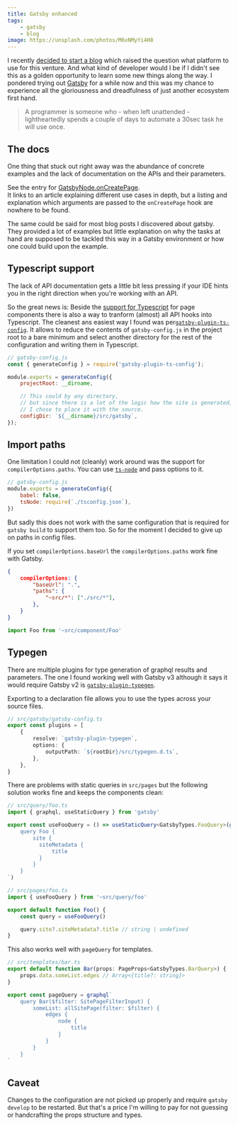 ```yaml
---
title: Gatsby enhanced
tags:
    - gatsby
    - blog
image: https://unsplash.com/photos/M6xNMyYi4H8
---
```


I recently [decided to start a blog](https://ph-fritsche.github.io) which raised the question what platform to use for this venture. And what kind of developer would I be if I didn't see this as a golden opportunity to learn some new things along the way. I pondered trying out [Gatsby](https://www.gatsbyjs.com/) for a while now and this was my chance to experience all the gloriousness and dreadfulness of just another ecosystem first hand.

> A programmer is someone who - when left unattended - lightheartedly spends a couple of days to automate a 30sec task he will use once.

## The docs

One thing that stuck out right away was the abundance of concrete examples and the lack of documentation on the APIs and their parameters.

See the entry for [GatsbyNode.onCreatePage](https://www.gatsbyjs.com/docs/reference/config-files/gatsby-node/#onCreatePage).\
It links to an article explaining different use cases in depth, but a listing and explanation which arguments are passed to the `onCreatePage` hook are nowhere to be found.

The same could be said for most blog posts I discovered about gatsby. They provided a lot of examples but little explanation on why the tasks at hand are supposed to be tackled this way in a Gatsby environment or how one could build upon the example.

## Typescript support

The lack of API documentation gets a little bit less pressing if your IDE hints you in the right direction when you're working with an API.

So the great news is: Beside the [support for Typescript](https://www.gatsbyjs.com/docs/how-to/custom-configuration/typescript/) for page components there is also a way to tranform (almost) all API hooks into Typescript.
The cleanest ans easiest way I found was per[`gatsby-plugin-ts-config`](https://www.npmjs.com/package/gatsby-plugin-ts-config).
It allows to reduce the contents of `gatsby-config.js` in the project root to a bare minimum and select another directory for the rest of the configuration and writing them in Typescript.

```js
// gatsby-config.js
const { generateConfig } = require('gatsby-plugin-ts-config');

module.exports = generateConfig({
    projectRoot: __dirname,

    // This could by any directory,
    // but since there is a lot of the logic how the site is generated,
    // I chose to place it with the source.
    configDir: `${__dirname}/src/gatsby`,
});
```

## Import paths

One limitation I could not (cleanly) work around was the support for `compilerOptions.paths`. You can use [`ts-node`](https://www.npmjs.com/package/ts-node) and pass options to it.

```js
// gatsby-config.js
module.exports = generateConfig({
    babel: false,
    tsNode: require(`./tsconfig.json`),
})
```

But sadly this does not work with the same configuration that is required for `gatsby build` to support them too.
So for the moment I decided to give up on paths in config files.

If you set `compilerOptions.baseUrl` the `compilerOptions.paths` work fine with Gatsby.

```json
{
    compilerOptions: {
        "baseUrl": ".",
        "paths": {
            "~src/*": ["./src/*"],
        },
    }
}
```

```ts
import Foo from '~src/component/Foo'
```

## Typegen

There are multiple plugins for type generation of graphql results and parameters.
The one I found working well with Gatsby v3 although it says it would require Gatsby v2 is [`gatsby-plugin-typegen`](https://www.npmjs.com/package/gatsby-plugin-typegen).

Exporting to a declaration file allows you to use the types across your source files.

```ts
// src/gatsby/gatsby-config.ts
export const plugins = [
    {
        resolve: `gatsby-plugin-typegen`,
        options: {
            outputPath: `${rootDir}/src/typegen.d.ts`,
        },
    },
}
```

There are problems with static queries in `src/pages` but the following solution works fine and keeps the components clean:
```ts
// src/query/foo.ts
import { graphql, useStaticQuery } from 'gatsby'

export const useFooQuery = () => useStaticQuery<GatsbyTypes.FooQuery>(graphql`
    query Foo {
        site {
          siteMetadata {
              title
          }
        }
    }
`)
```
```ts
// src/pages/foo.ts
import { useFooQuery } from '~src/query/foo'

export default function Foo() {
    const query = useFooQuery()

    query.site?.siteMetadata?.title // string | undefined
}
```

This also works well with `pageQuery` for templates.
```ts
// src/templates/bar.ts
export default function Bar(props: PageProps<GatsbyTypes.BarQuery>) {
    props.data.someList.edges // Array<{title?: string}>
}

export const pageQuery = graphql`
    query Bar($filter: SitePageFilterInput) {
        someList: allSitePage(filter: $filter) {
            edges {
                node {
                    title
                }
            }
        }
    }
`
```

## Caveat

Changes to the configuration are not picked up properly and require `gatsby develop` to be restarted.
But that's a price I'm willing to pay for not guessing or handcrafting the props structure and types.

